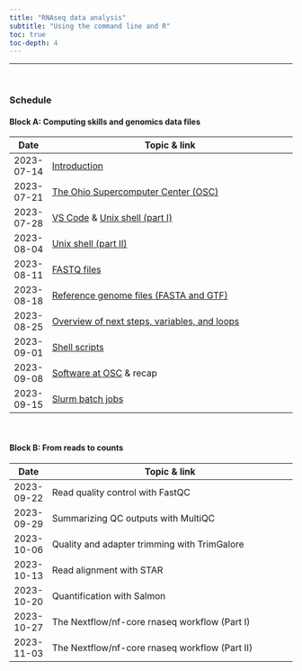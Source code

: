 ```yaml
---
title: "RNAseq data analysis"
subtitle: "Using the command line and R"
toc: true
toc-depth: 4
---
```


------

<br>

### Schedule

#### Block A: Computing skills and genomics data files

| Date       | Topic & link                                                                     |
|------------|----------------------------------------------------------------------------------|
| 2023-07-14 | [Introduction](modules/intro.qmd)                                                |
| 2023-07-21 | [The Ohio Supercomputer Center (OSC)](modules/A01_osc.qmd)                       |
| 2023-07-28 | [VS Code](modules/A02_vscode.qmd) & [Unix shell (part I)](modules/A03_shell1.qmd) |
| 2023-08-04 | [Unix shell (part II)](modules/A04_shell2.qmd)                                   |
| 2023-08-11 | [FASTQ files](modules/A05_fastq.qmd)                                             |
| 2023-08-18 | [Reference genome files (FASTA and GTF)](modules/A06_ref-files.qmd)              |
| 2023-08-25 | [Overview of next steps, variables, and loops](modules/A07_overview.qmd)         |
| 2023-09-01 | [Shell scripts](modules/A08_scripts.qmd)                                         |
| 2023-09-08 | [Software at OSC](modules/A09_software.qmd) & recap                              |
| 2023-09-15 | [Slurm batch jobs](modules/A10_slurm.qmd)                                        |

<br>

#### Block B: From reads to counts

| Date       | Topic & link                                                                     |
|------------|----------------------------------------------------------------------------------|
| 2023-09-22 | Read quality control with FastQC                                                 |
| 2023-09-29 | Summarizing QC outputs with MultiQC                                              |
| 2023-10-06 | Quality and adapter trimming with TrimGalore                                     |
| 2023-10-13 | Read alignment with STAR                                                         |
| 2023-10-20 | Quantification with Salmon                                                       |
| 2023-10-27 | The Nextflow/nf-core rnaseq workflow (Part I)                                    |
| 2023-11-03 | The Nextflow/nf-core rnaseq workflow (Part II)                                   |
